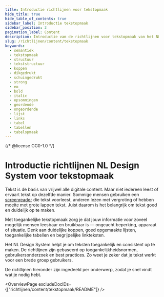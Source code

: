 ```yaml
---
title: Introductie richtlijnen voor tekstopmaak
hide_title: true
hide_table_of_contents: true
sidebar_label: Introductie tekstopmaak
sidebar_position: 2
pagination_label: Content
description: Introductie van de richtlijnen voor tekstopmaak van het NL Design System.
slug: /richtlijnen/content/tekstopmaak
keywords:
  - semantiek
  - tekstopmaak
  - structuur
  - tekststructuur
  - koppen
  - dikgedrukt
  - schuingedrukt
  - strong
  - em
  - bold
  - italic
  - opsommingen
  - geordende
  - ongeordende
  - lijst
  - links
  - tabel
  - tabellen
  - tabelopmaak
---
```


{/* @license CC0-1.0 */}


# Introductie richtlijnen NL Design System voor tekstopmaak

Tekst is de basis van vrijwel alle digitale content. Maar niet iedereen leest of ervaart tekst op dezelfde manier. Sommige mensen gebruiken een [screenreader](/woordenlijst/#screenreader) die tekst voorleest, anderen lezen met vergroting of hebben moeite met grote lappen tekst. Juist daarom is het belangrijk om tekst goed en duidelijk op te maken.

Met toegankelijke tekstopmaak zorg je dat jouw informatie voor zoveel mogelijk mensen leesbaar en bruikbaar is — ongeacht beperking, apparaat of situatie. Denk aan duidelijke koppen, goed opgemaakte lijsten, toegankelijke tabellen en begrijpelijke linkteksten.

Het NL Design System helpt je om teksten toegankelijk en consistent op te maken. De richtlijnen zijn gebaseerd op toegankelijkheidsnormen, gebruikersonderzoek en best practices. Zo weet je zeker dat je tekst werkt voor een brede groep gebruikers.

De richtlijnen hieronder zijn ingedeeld per onderwerp, zodat je snel vindt wat je nodig hebt.

<OverviewPage excludeDocIDs={["richtlijnen/content/tekstopmaak/README"]} />

<FooterInfo />
